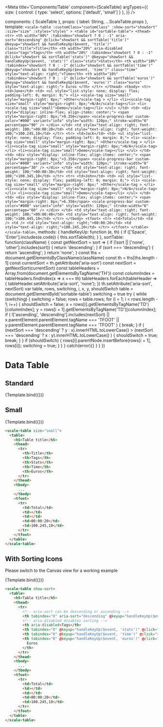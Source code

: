 
<Meta
  title='Components/Table'
  component={ScaleTable}
  argTypes={{
    size: {
      control: { type: 'select', options: ['default', 'small'] }
    },
  }}
/>

  components: { ScaleTable },
  props: {
    label: String,
    ...ScaleTable.props
  },
  template: `
    <scale-table
      :customClass="customClass"
      :show-sort="showSort"
      :size="size"
      :styles="styles"
    >
      <table id="sortable-table">
        <thead>
          <tr>
            <th width="40%" :tabindex="showSort ? 0 : -1" aria-sort="descending" @click="showSort && sortTable('title')" @keyup="showSort && handleKeyUp($event, 'title')" class="title">Title</th>
            <th width="20%" aria-disabled class="tags">Tags</th>
            <th width="20%" :tabindex="showSort ? 0 : -1" @click="showSort && sortTable('stats')" @keyup="showSort && handleKeyUp($event, 'stats')" class="stats">Stats</th>
            <th width="10%" :tabindex="showSort ? 0 : -1" @click="showSort && sortTable('time')" @keyup="showSort && handleKeyUp($event, 'time')" class="time" style="text-align: right;">Time</th>
            <th width="10%" :tabindex="showSort ? 0 : -1" @click="showSort && sortTable('euros')" @keyup="showSort && handleKeyUp($event, 'euros')" class="euros" style="text-align: right;">
              Euros
            </th>
          </tr>
        </thead>
        <tbody>
          <tr>
            <td>Jane</td>
            <td>
              <ul style="list-style: none; display: flex; padding-left: 0; margin: 0;">
                  <li>
                    <scale-tag size="small" style="margin-right: 8px;"
                      >Other</scale-tag
                    >
                  </li>
                  <li><scale-tag size="small" style="margin-right: 8px;">N/A</scale-tag></li>
                  <li><scale-tag size="small">Demo</scale-tag></li>
              </ul>
            </td>
            <td>
              <div style="display: inline-flex; align-items: center;">
                <span style="margin-right: 8px;">9.356</span>
                <scale-progress-bar
                  custom-color="#000"
                  variant="info"
                  style="width: 120px;"
                  stroke-width="6"
                  percentage="90"
                />
              </div>
            </td>
            <td style="text-align: right; font-weight: 100;">00:00:20</td>
            <td style="text-align: right; font-weight: 100;">100.245,10</td>
          </tr>
          <tr>
            <td>Jack</td>
            <td>
              <ul style="list-style: none; display: flex; padding-left: 0; margin: 0;">
                  <li>
                    <scale-tag size="small" style="margin-right: 8px;"
                      >Other</scale-tag
                    >
                  </li>
                  <li><scale-tag size="small" style="margin-right: 8px;">N/A</scale-tag></li>
                  <li><scale-tag size="small">Demo</scale-tag></li>
              </ul>
            </td>
            <td>
              <div style="display: inline-flex; align-items: center;">
                <span style="margin-right: 8px;">3.356</span>
                <scale-progress-bar
                  custom-color="#000"
                  variant="info"
                  style="width: 120px;"
                  stroke-width="6"
                  percentage="30"
                />
              </div>
            </td>
            <td style="text-align: right; font-weight: 100;">00:00:30</td>
            <td style="text-align: right; font-weight: 100;">100.345,10</td>
          </tr>
          <tr>
            <td>John</td>
            <td>
              <ul style="list-style: none; display: flex; padding-left: 0; margin: 0;">
                  <li>
                    <scale-tag size="small" style="margin-right: 8px;"
                      >Other</scale-tag
                    >
                  </li>
                  <li><scale-tag size="small" style="margin-right: 8px;">N/A</scale-tag></li>
                  <li><scale-tag size="small">Demo</scale-tag></li>
              </ul>
            </td>
            <td>
              <div style="display: inline-flex; align-items: center;">
                <span style="margin-right: 8px;">6.356</span>
                <scale-progress-bar
                  custom-color="#000"
                  variant="info"
                  style="width: 120px;"
                  stroke-width="6"
                  percentage="60"
                />
              </div>
            </td>
            <td style="text-align: right; font-weight: 100;">00:00:40</td>
            <td style="text-align: right; font-weight: 100;">100.445,10</td>
          </tr>
        </tbody>
        <tfoot>
          <tr>
            <td>Total</td>
            <td />
            <td />
            <td style="text-align: right;">00:00:20</td>
            <td style="text-align: right;">100.245,10</td>
          </tr>
        </tfoot>
      </table>
    </scale-table>
  `,
  methods: {
    handleKeyUp: function (e, th) {
      if (['Space', 'Enter'].includes(e.code)) {
        this.sortTable(th);
      }
    },
    sortTable: function(className) {
      const getNextSort = sort => {
        if (!sort || ['none', 'other'].includes(sort)) {
          return 'descending';
        }
        if (sort === 'descending') {
          return 'ascending';
        }
        return 'none';
      }
      const ths = document.getElementsByClassName(className)
      const th = ths[ths.length - 1]
      const currentSort = th.getAttribute('aria-sort')
      const nextSort = getNextSort(currentSort)
      const tableHeaders = Array.from(document.getElementsByTagName('TH'))
      const columnIndex = tableHeaders.findIndex(x => x === th)
      tableHeaders.forEach(tableHeader => {
        tableHeader.setAttribute('aria-sort', 'none');
      })
      th.setAttribute('aria-sort', nextSort)
      var table, rows, switching, i, x, y, shouldSwitch
      table = document.getElementById('sortable-table')
      switching = true
      try {
      while (switching) {
        switching = false;
        rows = table.rows;
          for (i = 1; i < rows.length - 1; i++) {
            shouldSwitch = false;
            x = rows[i].getElementsByTagName('TD')[columnIndex];
            y = rows[i + 1].getElementsByTagName('TD')[columnIndex];
            if (
              !['ascending', 'descending'].includes(nextSort) ||
              x.parentElement.parentElement.tagName === 'TFOOT' ||
              y.parentElement.parentElement.tagName === 'TFOOT'
            ) {
              break;
            }
            if (
              (nextSort === 'descending' ? y : x).innerHTML.toLowerCase() >
              (nextSort === 'descending' ? x : y).innerHTML.toLowerCase()
            ) {
              shouldSwitch = true;
              break;
            }
          }
          if (shouldSwitch) {
            rows[i].parentNode.insertBefore(rows[i + 1], rows[i]);
            switching = true;
          }
        }
      } catch(error){}
    }
  }
})

# Data Table

## Standard

<Canvas withSource="none">
  <Story
    name='Standard'
    args={{}}
  >
    {Template.bind({})}
  </Story>
</Canvas>

<ArgsTable story='Standard' />


## Small

<Canvas withSource="none">
  <Story
    name='Small'
    args={{
      size: 'small',
    }}
  >
    {Template.bind({})}
  </Story>
</Canvas>

```html
<scale-table size="small">
  <table>
    <h5>Table title</h5>
    <thead>
      <tr>
        <th>Title</th>
        <th>Tags</th>
        <th>Stats</th>
        <th>Time</th>
        <th>Euros</th>
      </tr>
    </thead>
    <tbody>
      ...
    </tbody>
    <tfoot>
      <tr>
        <td>Total</td>
        <td></td>
        <td></td>
        <td>00:00:20</td>
        <td>100.245,10</td>
      </tr>
    </tfoot>
  </table>
</scale-table>
```


## With Sorting Icons

Please switch to the Canvas view for a working example

<Canvas withSource="none">
  <Story
    name='With Sorting Icons'
    args={{
      showSort: true,
    }}
  >
    {Template.bind({})}
  </Story>
</Canvas>


```html
<scale-table show-sort>
  <table>
    <h5>Table title</h5>
    <thead>
      <tr>
        <!-- aria-sort can be descending or ascending -->
        <th tabindex="0" aria-sort="descending" @keyup="handleKeyUp($event, 'title')" @click="sortTable('title')" id="title">Title</th>
        <!-- aria-disabled disables sorting -->
        <th aria-disabled>Tags</th>
        <th tabindex="0" @keyup="handleKeyUp($event, 'stats')" @click="sortTable('stats')" id="stats">Stats</th>
        <th tabindex="0" @keyup="handleKeyUp($event, 'time')" @click="sortTable('time')" id="time">Time</th>
        <th tabindex="0" @keyup="handleKeyUp($event, 'euros')" @click="sortTable('euros')" id="euros">
          Euros
        </th>
      </tr>
    </thead>
    <tbody>
      ...
    </tbody>
    <tfoot>
      <tr>
        <td>Total</td>
        <td></td>
        <td></td>
        <td>00:00:20</td>
        <td>100.245,10</td>
      </tr>
    </tfoot>
  </table>
</scale-table>
```
